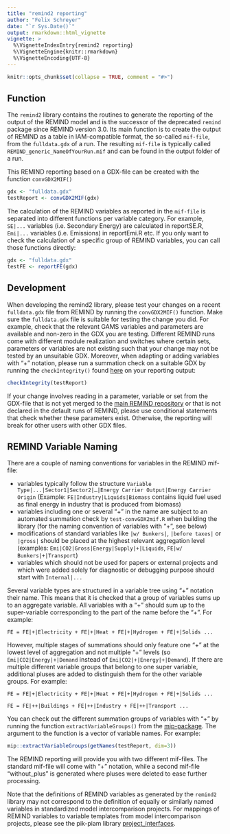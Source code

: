 ```yaml
---
title: "remind2 reporting"
author: "Felix Schreyer"
date: "`r Sys.Date()`"
output: rmarkdown::html_vignette
vignette: >
  %\VignetteIndexEntry{remind2 reporting}
  %\VignetteEngine{knitr::rmarkdown}
  %\VignetteEncoding{UTF-8}
---
```


```r
knitr::opts_chunk$set(collapse = TRUE, comment = "#>")
```


## Function

The ``remind2`` library contains the routines to generate the reporting of the output of the REMIND model and is the successor of the deprecated ``remind`` package since REMIND version 3.0. Its main function is to create the output of REMIND as a table in IAM-compatible format, the so-called ``mif-file``, from the ``fulldata.gdx`` of a run. The resulting ``mif-file`` is typically called ``REMIND_generic_NameOfYourRun.mif`` and can be found in the output folder of a run. 

This REMIND reporting based on a GDX-file can be created with the function ``convGDX2MIF()``


```r
gdx <- "fulldata.gdx"
testReport <- convGDX2MIF(gdx)
```


The calculation of the REMIND variables as reported in the ``mif-file`` is separated into different functions per variable category. For example, ``SE|...`` variables (i.e. Secondary Energy) are calculated in reportSE.R, ``Emi|...`` variables (i.e. Emissions) in reportEmi.R etc. If you only want to check the calculation of a specific group of REMIND variables, you can call those functions directly:


```r
gdx <- "fulldata.gdx"
testFE <- reportFE(gdx)
```



## Development



When developing the remind2 library, please test your changes on a recent ``fulldata.gdx`` file from REMIND by running the ``convGDX2MIF()`` function. Make sure the ``fulldata.gdx`` file is suitable for testing the change you did. For example, check that the relevant GAMS variables and parameters are available and non-zero in the GDX you are testing. Different REMIND runs come with different module realization and switches where certain sets, parameters or variables are not existing such that your change may not be tested by an unsuitable GDX. Moreover, when adapting or adding variables with "+" notation, please run a summation check on a suitable GDX by running the ``checkIntegrity()`` found [here](https://github.com/pik-piam/remind2/blob/1a80cc607db663a211f98cabb3c7408cd08bf713/tests/testthat/test-convGDX2mif.R#L31) on your reporting output:


```r
checkIntegrity(testReport)
```


If your change involves reading in a parameter, variable or set from the GDX-file that is not yet merged to the [main REMIND repository](https://github.com/remindmodel/remind) or that is not declared in the default runs of REMIND, please use conditional statements that check whether these parameters exist. Otherwise, the reporting will break for other users with other GDX files. 


## REMIND Variable Naming

There are a couple of naming conventions for variables in the REMIND mif-file:

* variables typically follow the structure ``Variable Type|...|Sector1|Sector2|…|Energy Carrier Output|Energy Carrier Origin`` (Example: ``FE|Industry|Liquids|Biomass`` contains liquid fuel used as final energy in industry that is produced from biomass)
* variables including one or several "+" in the name are subject to an automated summation check by ``test-convGDX2mif.R`` when building the library (for the naming convention of variables with "+", see below)  
* modifications of standard variables like ``|w/ Bunkers|``, ``|before taxes|`` or ``|gross|`` should be placed at the highest relevant aggregation level (examples: ``Emi|CO2|Gross|Energy|Supply|+|Liquids``, ``FE|w/ Bunkers|+|Transport``)
* variables which should not be used for papers or external projects and which were added solely for diagnostic or debugging purpose should start with ``Internal|...``

Several variable types are structured in a variable tree using "+" notation their name. This means that it is checked that a group of variables sums up to an aggregate variable. All variables with a "+" should sum up to the super-variable corresponding to the part of the name before the "+". For example:


```
FE = FE|+|Electricity + FE|+|Heat + FE|+|Hydrogen + FE|+|Solids ...
```


However, multiple stages of summations should only feature one "+" at the lowest level of aggregation and not multiple "+" levels (so ``Emi|CO2|Energy|+|Demand`` instead of `Emi|CO2|+|Energy|+|Demand`). If there are multiple different variable groups that belong to one super variable, additional pluses are added to distinguish them for the other variable groups. For example:



```
FE = FE|+|Electricity + FE|+|Heat + FE|+|Hydrogen + FE|+|Solids ...

FE = FE|++|Buildings + FE|++|Industry + FE|++|Transport ...
```

You can check out the different summation groups of variables with "+" by running the function ``extractVariableGroups()`` from the [mip-package](https://github.com/pik-piam/mip#readme). The argument to the function is a vector of variable names. For example:

```r
mip::extractVariableGroups(getNames(testReport, dim=3))
```


The REMIND reporting will provide you with two different mif-files. The standard mif-file will come with "+" notation, while a second mif-file "without_plus" is generated where pluses were deleted to ease further processing. 

Note that the definitions of REMIND variables as generated by the ``remind2`` library may not correspond to the definition of equally or similarly named variables in standardized model intercomparison projects. For mappings of REMIND variables to variable templates from model intercomparison projects, please see the pik-piam library [project_interfaces](https://github.com/pik-piam/project_interfaces). 


